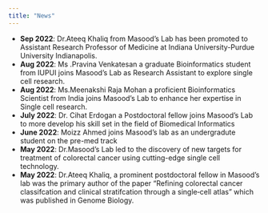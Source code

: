```yaml
---
title: "News"
---
```


- **Sep 2022**: Dr.Ateeq Khaliq from Masood’s Lab has been promoted to Assistant Research Professor of Medicine at Indiana University-Purdue University Indianapolis.
- **Aug 2022**: Ms .Pravina Venkatesan a graduate Bioinformatics student from IUPUI joins Masood’s Lab as Research Assistant to explore single cell research.
- **Aug 2022**: Ms.Meenakshi Raja Mohan a proficient Bioinformatics Scientist from India joins Masood’s Lab to enhance her expertise in Single cell research.
- **July 2022**: Dr. Cihat Erdogan a Postdoctoral fellow joins Masood’s Lab to more develop his skill set in the field of Biomedical Informatics
- **June 2022**: Moizz Ahmed joins Masood's lab as an undergradute student on the pre-med track
- **May 2022**: Dr.Masood’s Lab led to the discovery of new targets for treatment of colorectal cancer using cutting-edge single cell technology.
- **May 2022**: Dr.Ateeq Khaliq, a prominent postdoctoral fellow in Masood's lab was the primary author of the paper "Refining colorectal cancer classifcation and clinical stratifcation through a single‑cell atlas" which was published in Genome Biology.
